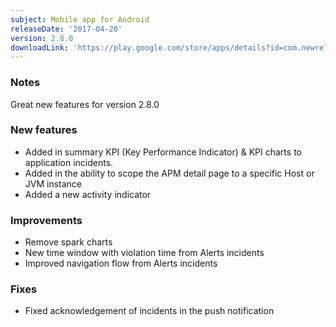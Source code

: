 ```yaml
---
subject: Mobile app for Android
releaseDate: '2017-04-20'
version: 2.8.0
downloadLink: 'https://play.google.com/store/apps/details?id=com.newrelic.rpm&hl=en'
---
```


### Notes

Great new features for version 2.8.0

### New features

* Added in summary KPI (Key Performance Indicator) & KPI charts to application incidents.
* Added in the ability to scope the APM detail page to a specific Host or JVM instance
* Added a new activity indicator

### Improvements

* Remove spark charts
* New time window with violation time from Alerts incidents
* Improved navigation flow from Alerts incidents

### Fixes

* Fixed acknowledgement of incidents in the push notification
